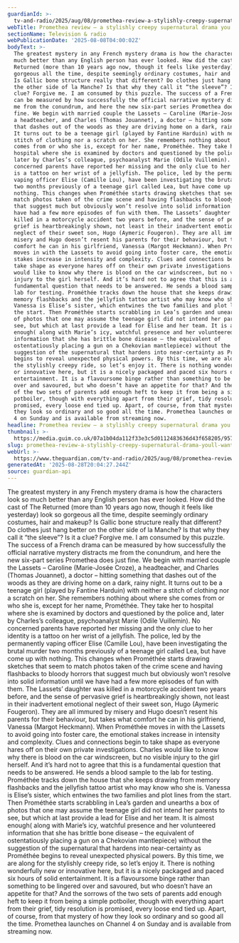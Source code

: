 ```yaml
---
guardianId: >-
  tv-and-radio/2025/aug/08/promethea-review-a-stylishly-creepy-supernatural-drama-youll-want-to-binge
webTitle: Promethea review – a stylishly creepy supernatural drama you’ll want to binge
sectionName: Television & radio
webPublicationDate: '2025-08-08T04:00:02Z'
bodyText: >-
  The greatest mystery in any French mystery drama is how the characters look so
  much better than any English person has ever looked. How did the cast of The
  Returned (more than 10 years ago now, though it feels like yesterday) look so
  gorgeous all the time, despite seemingly ordinary costumes, hair and makeup?
  Is Gallic bone structure really that different? Do clothes just hang better on
  the other side of la Manche? Is that why they call it “the sleeve”? Is it a
  clue? Forgive me. I am consumed by this puzzle. The success of a French drama
  can be measured by how successfully the official narrative mystery distracts
  me from the conundrum, and here the new six-part series Promethea does just
  fine. We begin with married couple the Lassets – Caroline (Marie-Josée Croze),
  a headteacher, and Charles (Thomas Jouannet), a doctor – hitting something
  that dashes out of the woods as they are driving home on a dark, rainy night.
  It turns out to be a teenage girl (played by Fantine Harduin) with neither a
  stitch of clothing nor a scratch on her. She remembers nothing about where she
  comes from or who she is, except for her name, Prométhée. They take her to
  hospital where she is examined by doctors and questioned by the police and,
  later by Charles’s colleague, psychoanalyst Marie (Odile Vuillemin). No
  concerned parents have reported her missing and the only clue to her identity
  is a tattoo on her wrist of a jellyfish. The police, led by the permanently
  vaping officer Elise (Camille Lou), have been investigating the brutal murder
  two months previously of a teenage girl called Lea, but have come up with
  nothing. This changes when Prométhée starts drawing sketches that seem to
  match photos taken of the crime scene and having flashbacks to bloody horrors
  that suggest much but obviously won’t resolve into solid information until we
  have had a few more episodes of fun with them. The Lassets’ daughter was
  killed in a motorcycle accident two years before, and the sense of pervasive
  grief is heartbreakingly shown, not least in their inadvertent emotional
  neglect of their sweet son, Hugo (Aymeric Fougeron). They are all immured by
  misery and Hugo doesn’t resent his parents for their behaviour, but takes what
  comfort he can in his girlfriend, Vanessa (Margot Heckmann). When Prométhée
  moves in with the Lassets to avoid going into foster care, the emotional
  stakes increase in intensity and complexity. Clues and connections begin to
  take shape as everyone hares off on their own private investigations. Charles
  would like to know why there is blood on the car windscreen, but no visible
  injury to the girl herself. And it’s hard not to agree that this is a
  fundamental question that needs to be answered. He sends a blood sample to the
  lab for testing. Prométhée tracks down the house that she keeps drawing from
  memory flashbacks and the jellyfish tattoo artist who may know who she is.
  Vanessa is Elise’s sister, which entwines the two families and plot lines from
  the start. Then Prométhée starts scrabbling in Lea’s garden and unearths a box
  of photos that one may assume the teenage girl did not intend her parents to
  see, but which at last provide a lead for Elise and her team. It is almost
  enough( along with Marie’s icy, watchful presence and her volunteered
  information that she has brittle bone disease – the equivalent of
  ostentatiously placing a gun on a Chekovian mantlepiece) without the
  suggestion of the supernatural that hardens into near-certainty as Prométhée
  begins to reveal unexpected physical powers. By this time, we are along for
  the stylishly creepy ride, so let’s enjoy it. There is nothing wonderfully new
  or innovative here, but it is a nicely packaged and paced six hours of solid
  entertainment. It is a flavoursome binge rather than something to be lingered
  over and savoured, but who doesn’t have an appetite for that? And the sorrows
  of the two sets of parents add enough heft to keep it from being a simple
  potboiler, though with everything apart from their grief, tidy resolution is
  promised, every loose end tied up. Apart, of course, from that mystery of how
  they look so ordinary and so good all the time. Promethea launches on Channel
  4 on Sunday and is available from streaming now.
headline: Promethea review – a stylishly creepy supernatural drama you’ll want to binge
thumbnail: >-
  https://media.guim.co.uk/07a1b04da112f33e3c5d0112483636d43f658205/957_0_6085_4869/500.jpg
slug: promethea-review-a-stylishly-creepy-supernatural-drama-youll-want-to-binge
webUrl: >-
  https://www.theguardian.com/tv-and-radio/2025/aug/08/promethea-review-a-stylishly-creepy-supernatural-drama-youll-want-to-binge
generatedAt: '2025-08-28T20:04:27.244Z'
source: guardian-api
---
```

The greatest mystery in any French mystery drama is how the characters look so much better than any English person has ever looked. How did the cast of The Returned (more than 10 years ago now, though it feels like yesterday) look so gorgeous all the time, despite seemingly ordinary costumes, hair and makeup? Is Gallic bone structure really that different? Do clothes just hang better on the other side of la Manche? Is that why they call it “the sleeve”? Is it a clue? Forgive me. I am consumed by this puzzle. The success of a French drama can be measured by how successfully the official narrative mystery distracts me from the conundrum, and here the new six-part series Promethea does just fine. We begin with married couple the Lassets – Caroline (Marie-Josée Croze), a headteacher, and Charles (Thomas Jouannet), a doctor – hitting something that dashes out of the woods as they are driving home on a dark, rainy night. It turns out to be a teenage girl (played by Fantine Harduin) with neither a stitch of clothing nor a scratch on her. She remembers nothing about where she comes from or who she is, except for her name, Prométhée. They take her to hospital where she is examined by doctors and questioned by the police and, later by Charles’s colleague, psychoanalyst Marie (Odile Vuillemin). No concerned parents have reported her missing and the only clue to her identity is a tattoo on her wrist of a jellyfish. The police, led by the permanently vaping officer Elise (Camille Lou), have been investigating the brutal murder two months previously of a teenage girl called Lea, but have come up with nothing. This changes when Prométhée starts drawing sketches that seem to match photos taken of the crime scene and having flashbacks to bloody horrors that suggest much but obviously won’t resolve into solid information until we have had a few more episodes of fun with them. The Lassets’ daughter was killed in a motorcycle accident two years before, and the sense of pervasive grief is heartbreakingly shown, not least in their inadvertent emotional neglect of their sweet son, Hugo (Aymeric Fougeron). They are all immured by misery and Hugo doesn’t resent his parents for their behaviour, but takes what comfort he can in his girlfriend, Vanessa (Margot Heckmann). When Prométhée moves in with the Lassets to avoid going into foster care, the emotional stakes increase in intensity and complexity. Clues and connections begin to take shape as everyone hares off on their own private investigations. Charles would like to know why there is blood on the car windscreen, but no visible injury to the girl herself. And it’s hard not to agree that this is a fundamental question that needs to be answered. He sends a blood sample to the lab for testing. Prométhée tracks down the house that she keeps drawing from memory flashbacks and the jellyfish tattoo artist who may know who she is. Vanessa is Elise’s sister, which entwines the two families and plot lines from the start. Then Prométhée starts scrabbling in Lea’s garden and unearths a box of photos that one may assume the teenage girl did not intend her parents to see, but which at last provide a lead for Elise and her team. It is almost enough( along with Marie’s icy, watchful presence and her volunteered information that she has brittle bone disease – the equivalent of ostentatiously placing a gun on a Chekovian mantlepiece) without the suggestion of the supernatural that hardens into near-certainty as Prométhée begins to reveal unexpected physical powers. By this time, we are along for the stylishly creepy ride, so let’s enjoy it. There is nothing wonderfully new or innovative here, but it is a nicely packaged and paced six hours of solid entertainment. It is a flavoursome binge rather than something to be lingered over and savoured, but who doesn’t have an appetite for that? And the sorrows of the two sets of parents add enough heft to keep it from being a simple potboiler, though with everything apart from their grief, tidy resolution is promised, every loose end tied up. Apart, of course, from that mystery of how they look so ordinary and so good all the time. Promethea launches on Channel 4 on Sunday and is available from streaming now.
